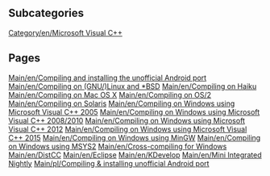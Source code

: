 
== Subcategories ==
[[Category/en/Microsoft Visual C++]]

== Pages ==
[[Main/en/Compiling and installing the unofficial Android port]]
[[Main/en/Compiling on (GNU/)Linux and *BSD]]
[[Main/en/Compiling on Haiku]]
[[Main/en/Compiling on Mac OS X]]
[[Main/en/Compiling on OS/2]]
[[Main/en/Compiling on Solaris]]
[[Main/en/Compiling on Windows using Microsoft Visual C++ 2005]]
[[Main/en/Compiling on Windows using Microsoft Visual C++ 2008/2010]]
[[Main/en/Compiling on Windows using Microsoft Visual C++ 2012]]
[[Main/en/Compiling on Windows using Microsoft Visual C++ 2015]]
[[Main/en/Compiling on Windows using MinGW]]
[[Main/en/Compiling on Windows using MSYS2]]
[[Main/en/Cross-compiling for Windows]]
[[Main/en/DistCC]]
[[Main/en/Eclipse]]
[[Main/en/KDevelop]]
[[Main/en/Mini Integrated Nightly]]
[[Main/pl/Compiling & installing unofficial Android port]]
